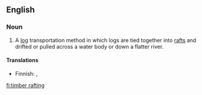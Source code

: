 {{also|timber-rafting}}
==English==
{{wikipedia}}

===Noun===
{{en-noun|-|head=[[timber]] [[rafting]]}}

# A [[log]] transportation method in which logs are tied together into [[raft]]s and drifted or pulled across a water body or down a flatter river.

====Translations====
{{trans-top|log transportation method}}
* Finnish: {{t+|fi|uitto}}, {{t+|fi|puutavaranuitto}}
{{trans-mid}}
{{trans-bottom}}

[[fi:timber rafting]]